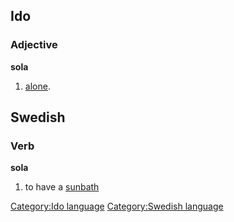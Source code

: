 ==Ido==
===Adjective===
'''sola'''
# [[alone]].
==Swedish==
===Verb===
'''sola'''
#to have a [[sunbath]]
[[Category:Ido language]]
[[Category:Swedish language]]